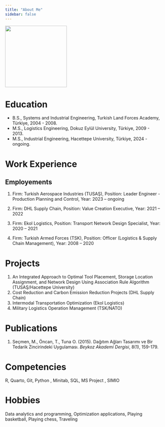 ```yaml
---
title: "About Me"
sidebar: false 
---
```


![](images/1-01.jpg){fig-align="center" width="200"}

# Education

-   B.S., Systems and Industrial Engineering, Turkish Land Forces Academy, Türkiye, 2004 - 2008.
-   M.S., Logistics Engineering, Dokuz Eylül University, Türkiye, 2009 - 2013.
-   M.S., Industrial Engineering, Hacettepe University, Türkiye, 2024 - ongoing.

# Work Experience

## Employements

1.  Firm: Turkish Aerospace Industries (TUSAŞ), Position: Leader Engineer - Production Planning and Control, Year: 2023 – ongoing

2.  Firm: DHL Supply Chain, Position: Value Creation Executive, Year: 2021 – 2022

3.  Firm: Ekol Logistics, Position: Transport Network Design Specialist, Year: 2020 – 2021

4.  Firm: Turkish Armed Forces (TSK), Position: Officer (Logistics & Supply Chain Management), Year: 2008 – 2020

# Projects

1.  An Integrated Approach to Optimal Tool Placement, Storage Location Assignment, and Network Design Using Association Rule Algorithm (TUSAŞ/Hacettepe University)
2.  Cost Reduction and Carbon Emission Reduction Projects (DHL Supply Chain)
3.  Intermodal Transportation Optimization (Ekol Logistics)
4.  Military Logistics Operation Management (TSK/NATO)

# Publications

1.  Seçmen, M., Öncan, T., Tuna O. (2015). Dağıtım Ağları Tasarımı ve Bir Tedarik Zincirindeki Uygulaması. *Beykoz Akademi Dergisi*, 8(1), 159-179.

# Competencies

R, Quarto, Git, Python , Minitab, SQL, MS Project , SIMIO

# Hobbies

Data analytics and programming, Optimization applications, Playing basketball, Playing chess, Traveling
